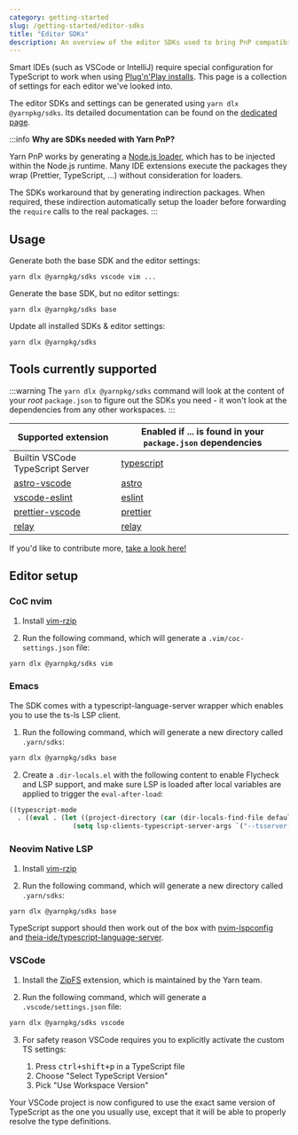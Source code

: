 ```yaml
---
category: getting-started
slug: /getting-started/editor-sdks
title: "Editor SDKs"
description: An overview of the editor SDKs used to bring PnP compatibility to editors.
---
```


Smart IDEs (such as VSCode or IntelliJ) require special configuration for TypeScript to work when using [Plug'n'Play installs](https://yarnpkg.com/features/pnp). This page is a collection of settings for each editor we've looked into.

The editor SDKs and settings can be generated using `yarn dlx @yarnpkg/sdks`. Its detailed documentation can be found on the [dedicated page](/sdks/cli/default).

:::info
**Why are SDKs needed with Yarn PnP?**

Yarn PnP works by generating a [Node.js loader](https://nodejs.org/api/esm.html#loaders), which has to be injected within the Node.js runtime. Many IDE extensions execute the packages they wrap (Prettier, TypeScript, ...) without consideration for loaders.

The SDKs workaround that by generating indirection packages. When required, these indirection automatically setup the loader before forwarding the `require` calls to the real packages.
:::

## Usage

Generate both the base SDK and the editor settings:

```
yarn dlx @yarnpkg/sdks vscode vim ...
```

Generate the base SDK, but no editor settings:

```
yarn dlx @yarnpkg/sdks base
```

Update all installed SDKs & editor settings:

```
yarn dlx @yarnpkg/sdks
```

## Tools currently supported

:::warning
The `yarn dlx @yarnpkg/sdks` command will look at the content of your *root* `package.json` to figure out the SDKs you need  - it won't look at the dependencies from any other workspaces.
:::

| Supported extension | Enabled if ... is found in your `package.json` dependencies |
|---|---|
| Builtin VSCode TypeScript Server | [typescript](https://yarnpkg.com/package/typescript) |
| [astro-vscode](https://marketplace.visualstudio.com/items?itemName=astro-build.astro-vscode) | [astro](https://astro.build/) |
| [vscode-eslint](https://marketplace.visualstudio.com/items?itemName=dbaeumer.vscode-eslint) | [eslint](https://yarnpkg.com/package/eslint) |
| [prettier-vscode](https://marketplace.visualstudio.com/items?itemName=esbenp.prettier-vscode) | [prettier](https://yarnpkg.com/package/prettier) |
| [relay](https://marketplace.visualstudio.com/items?itemName=meta.relay) | [relay](https://relay.dev/)

If you'd like to contribute more, [take a look here!](https://github.com/yarnpkg/berry/blob/master/packages/yarnpkg-sdks/sources/generateSdk.ts)


## Editor setup

### CoC nvim

1. Install [vim-rzip](https://github.com/lbrayner/vim-rzip)

2. Run the following command, which will generate a `.vim/coc-settings.json` file:

```bash
yarn dlx @yarnpkg/sdks vim
```

### Emacs

The SDK comes with a typescript-language-server wrapper which enables you to use the ts-ls LSP client.

1. Run the following command, which will generate a new directory called `.yarn/sdks`:

```bash
yarn dlx @yarnpkg/sdks base
```

2. Create a `.dir-locals.el` with the following content to enable Flycheck and LSP support, and make sure LSP is loaded after local variables are applied to trigger the `eval-after-load`:

```lisp
((typescript-mode
  . ((eval . (let ((project-directory (car (dir-locals-find-file default-directory))))
                (setq lsp-clients-typescript-server-args `("--tsserver-path" ,(concat project-directory ".yarn/sdks/typescript/bin/tsserver") "--stdio")))))))
```

### Neovim Native LSP

1. Install [vim-rzip](https://github.com/lbrayner/vim-rzip)

2. Run the following command, which will generate a new directory called `.yarn/sdks`:

```bash
yarn dlx @yarnpkg/sdks base
```

TypeScript support should then work out of the box with [nvim-lspconfig](https://github.com/neovim/nvim-lspconfig) and [theia-ide/typescript-language-server](https://github.com/theia-ide/typescript-language-server).

### VSCode

1. Install the [ZipFS](https://marketplace.visualstudio.com/items?itemName=arcanis.vscode-zipfs) extension, which is maintained by the Yarn team.

2. Run the following command, which will generate a `.vscode/settings.json` file:

```bash
yarn dlx @yarnpkg/sdks vscode
```

3. For safety reason VSCode requires you to explicitly activate the custom TS settings:

    1. Press <kbd>ctrl+shift+p</kbd> in a TypeScript file
    2. Choose "Select TypeScript Version"
    3. Pick "Use Workspace Version"

Your VSCode project is now configured to use the exact same version of TypeScript as the one you usually use, except that it will be able to properly resolve the type definitions.
